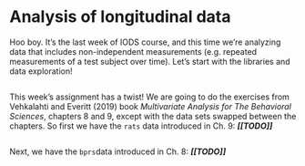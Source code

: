 # Analysis of longitudinal data
Hoo boy. It's the last week of IODS course, and this time we're analyzing data
that includes non-independent measurements (e.g. repeated measurements of
a test subject over time). Let's start with the libraries and data exploration!
```r
```

This week's assignment has a twist! We are going to do the exercises from 
Vehkalahti and Everitt (2019) book *Multivariate Analysis for The Behavioral Sciences*, 
chapters 8 and 9, except with the data sets swapped between the chapters. So first
we have the `rats` data introduced in Ch. 9: ***[[TODO]]***

```r
```

Next, we have the `bprs`data introduced in Ch. 8: ***[[TODO]]***
